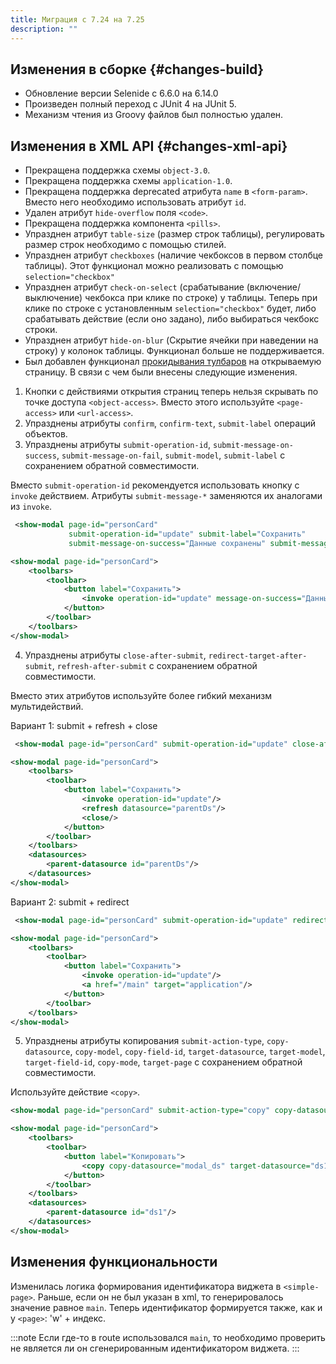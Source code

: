 ```yaml
---
title: Миграция с 7.24 на 7.25
description: ""
---
```


## Изменения в сборке {#changes-build}

- Обновление версии Selenide c 6.6.0 на 6.14.0
- Произведен полный переход с JUnit 4 на JUnit 5.
- Механизм чтения из Groovy файлов был полностью удален.

## Изменения в XML API {#changes-xml-api}

- Прекращена поддержка схемы `object-3.0`.
- Прекращена поддержка схемы `application-1.0`.
- Прекращена поддержка deprecated атрибута `name` в `<form-param>`.
Вместо него необходимо использовать атрибут `id`.
- Удален атрибут `hide-overflow` поля `<code>`.
- Прекращена поддержка компонента `<pills>`.
- Упразднен атрибут `table-size` (размер строк таблицы), регулировать размер строк необходимо с помощью стилей.
- Упразднен атрибут `checkboxes` (наличие чекбоксов в первом столбце таблицы). Этот функционал можно реализовать с
помощью `selection="checkbox"`
- Упразднен атрибут `check-on-select` (срабатывание (включение/выключение) чекбокса при клике по строке) у таблицы.
Теперь при клике по строке с установленным `selection="checkbox"` будет, либо срабатывать действие (если оно задано),
либо выбираться чекбокс строки.
- Упразднен атрибут `hide-on-blur` (Скрытие ячейки при наведении на строку) у колонок таблицы. Функционал больше не поддерживается.
- Был добавлен функционал [прокидывания тулбаров](../manual/actions#open_page_toolbar_passing) на открываемую страницу.
В связи с чем были внесены следующие изменения.

1. Кнопки с действиями открытия страниц теперь нельзя скрывать по точке доступа `<object-access>`.
Вместо этого используйте `<page-access>` или `<url-access>`.
2. Упразднены атрибуты `confirm`, `confirm-text`, `submit-label` операций объектов.
3. Упразднены атрибуты `submit-operation-id`, `submit-message-on-success`, `submit-message-on-fail`, `submit-model`, `submit-label`
с сохранением обратной совместимости.

Вместо `submit-operation-id` рекомендуется использовать кнопку с `invoke` действием.
Атрибуты `submit-message-*` заменяются их аналогами из `invoke`.

```xml title="Пример, как работало в версии 7.24 и ниже"
 <show-modal page-id="personCard"
             submit-operation-id="update" submit-label="Сохранить"
             submit-message-on-success="Данные сохранены" submit-message-on-fail="Данные не удалось сохранить"/>
```

```xml title="Пример, как работает в версии 7.25"
<show-modal page-id="personCard">
    <toolbars>
        <toolbar>
            <button label="Сохранить">
                <invoke operation-id="update" message-on-success="Данные сохранены" message-on-fail="Данные не удалось сохранить"/>
            </button>
        </toolbar>
    </toolbars>
</show-modal>
```

4. Упразднены атрибуты `close-after-submit`, `redirect-target-after-submit`, `refresh-after-submit`
с сохранением обратной совместимости.

Вместо этих атрибутов используйте более гибкий механизм мультидействий.

Вариант 1: submit + refresh + close

```xml title="Пример как работало в версии 7.24 и ниже"
 <show-modal page-id="personCard" submit-operation-id="update" close-after-submit="true" refresh-after-submit="true"/>
```

```xml title="Пример как работает в версии 7.25"
<show-modal page-id="personCard">
    <toolbars>
        <toolbar>
            <button label="Сохранить">
                <invoke operation-id="update"/>
                <refresh datasource="parentDs"/>
                <close/>
            </button>
        </toolbar>
    </toolbars>
    <datasources>
        <parent-datasource id="parentDs"/>
    </datasources>
</show-modal>
```

Вариант 2: submit + redirect

```xml title="Пример как работало в версии 7.24 и ниже"
 <show-modal page-id="personCard" submit-operation-id="update" redirect-target-after-submit="/main"/>
```

```xml title="Пример как работает в версии 7.25"
<show-modal page-id="personCard">
    <toolbars>
        <toolbar>
            <button label="Сохранить">
                <invoke operation-id="update"/>
                <a href="/main" target="application"/>
            </button>
        </toolbar>
    </toolbars>
</show-modal>
```

5. Упразднены атрибуты копирования `submit-action-type`, `copy-datasource`, `copy-model`, `copy-field-id`, `target-datasource`, `target-model`,
`target-field-id`, `copy-mode`, `target-page` с сохранением обратной совместимости.

Используйте действие `<copy>`.

```xml title="Пример как работало в версии 7.24 и ниже"
<show-modal page-id="personCard" submit-action-type="copy" copy-datasource="modal_ds" target-datasource="ds1"/>
```

```xml title="Пример как работает в версии 7.25"
<show-modal page-id="personCard">
    <toolbars>
        <toolbar>
            <button label="Копировать">
                <copy copy-datasource="modal_ds" target-datasource="ds1"/>
            </button>
        </toolbar>
    </toolbars>
    <datasources>
        <parent-datasource id="ds1"/>
    </datasources>
</show-modal>
```

## Изменения функциональности

Изменилась логика формирования идентификатора виджета в `<simple-page>`.
Раньше, если он не был указан в xml, то генерировалось значение равное `main`.
Теперь идентификатор формируется также, как и у `<page>`: 'w' + индекс.

:::note
Если где-то в route использовался `main`, то необходимо проверить не является ли он сгенерированным идентификатором виджета.
:::
